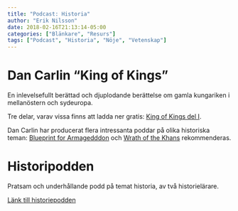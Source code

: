 ```yaml
---
title: "Podcast: Historia"
author: "Erik Nilsson"
date: 2018-02-16T21:13:14-05:00
categories: ["Blänkare", "Resurs"]
tags: ["Podcast", "Historia", "Nöje", "Vetenskap"]
---
```


# Dan Carlin "King of Kings"

En inlevelsefullt berättad och djuplodande berättelse om gamla kungariken i mellanöstern och sydeuropa.

Tre delar, varav vissa finns att ladda ner gratis: [King of Kings del I](https://www.dancarlin.com/hardcore-history-56-kings-of-kings/).

Dan Carlin har producerat flera intressanta poddar på olika historiska teman: [Blueprint for Armagedddon](https://www.dancarlin.com/product/hardcore-history-50-blueprint-for-armageddon-i/) och [Wrath of the Khans](https://www.dancarlin.com/product/hardcore-history-extra-wrath-of-the-khans/) rekommenderas. 

# Historipodden

Pratsam och underhållande podd på temat historia, av två historielärare.

[Länk till historiepodden](https://www.radioplay.se/podcast/historiepodden)

